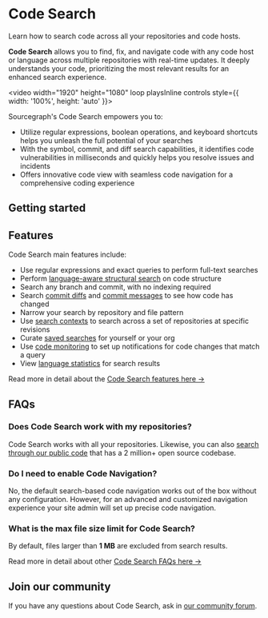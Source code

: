 # Code Search

<p className="subtitle">Learn how to search code across all your repositories and code hosts.</p>

**Code Search** allows you to find, fix, and navigate code with any code host or language across multiple repositories with real-time updates. It deeply understands your code, prioritizing the most relevant results for an enhanced search experience.

<video width="1920" height="1080" loop playsInline controls style={{ width: '100%', height: 'auto' }}>
  <source src="https://storage.googleapis.com/sourcegraph-assets/Docs/Media/Sourcegraph%20Code%20Search.webm" type="video/webm"/>
</video>

Sourcegraph's Code Search empowers you to:

- Utilize regular expressions, boolean operations, and keyboard shortcuts helps you unleash the full potential of your searches
- With the symbol, commit, and diff search capabilities, it identifies code vulnerabilities in milliseconds and quickly helps you resolve issues and incidents
- Offers innovative code view with seamless code navigation for a comprehensive coding experience

## Getting started

<LinkCards>

  <LinkCard href="https://sourcegraph.com/contact/request-info?form_submission_source=pricing-enterprise" imgSrc="https://sourcegraph.com/.assets/img/sourcegraph-mark.svg" imgAlt="Sourcegraph" title="Get single-tenant instance managed by Sourcegraph." description="Sign up and get a 30 day free trial for your team." />

</LinkCards>

<QuickLinks>

<QuickLink title="Search Query Syntax" icon='lightbulb' href="/code-search/queries" description="Learn about the search pattern syntax and filters available for Code Search." />

<QuickLink title="Search Types" icon='presets' href="/code-search/types/exhaustive" description="Learn about the different search types that you can perform with Code Search." />

<QuickLink title="Working with Search" icon='installation' href="/code-search/working/saved_searches" description="Learn about performing advanced search queries and use search filters to narrow your search results." />

<QuickLink title="Search Examples" icon='theming' href="/code-search/examples" description="Learn about some common search use cases and examples." />

</QuickLinks>

## Features

Code Search main features include:

- Use regular expressions and exact queries to perform full-text searches
- Perform [language-aware structural search](/code-search/features#language-aware-structural-code-search) on code structure
- Search any branch and commit, with no indexing required
- Search [commit diffs](/code-search/features#commit-diff-search) and [commit messages](/code-search/features#commit-message-search) to see how code has changed
- Narrow your search by repository and file pattern
- Use [search contexts](/code-search/features#search-contexts) to search across a set of repositories at specific revisions
- Curate [saved searches](/code-search/features#saved-searches) for yourself or your org
- Use [code monitoring](/code_monitoring/) to set up notifications for code changes that match a query
- View [language statistics](/code-search/features#statistics) for search results

<Callout type="note"> Read more in detail about the [Code Search features here →](/code-search/features)</Callout>

## FAQs

### Does Code Search work with my repositories?

Code Search works with all your repositories. Likewise, you can also [search through our public code](https://sourcegraph.com/search) that has a 2 million+ open source codebase.

### Do I need to enable Code Navigation?

No, the default search-based code navigation works out of the box without any configuration. However, for an advanced and customized navigation experience your site admin will set up precise code navigation.

### What is the max file size limit for Code Search?

By default, files larger than **1 MB** are excluded from search results.

<Callout type="note"> Read more in detail about other [Code Search FAQs here →](/code-search/faq)</Callout>

## Join our community

If you have any questions about Code Search, ask in [our community forum](https://community.sourcegraph.com).
